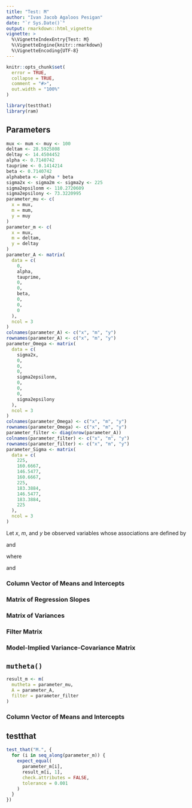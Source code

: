 ```yaml
---
title: "Test: M"
author: "Ivan Jacob Agaloos Pesigan"
date: "`r Sys.Date()`"
output: rmarkdown::html_vignette
vignette: >
  %\VignetteIndexEntry{Test: M}
  %\VignetteEngine{knitr::rmarkdown}
  %\VignetteEncoding{UTF-8}
---
```



```r
knitr::opts_chunk$set(
  error = TRUE,
  collapse = TRUE,
  comment = "#>",
  out.width = "100%"
)
```




```r
library(testthat)
library(ram)
```


## Parameters


```r
mux <- mum <- muy <- 100
deltam <- 28.5925808
deltay <- 14.4504452
alpha <- 0.7140742
tauprime <- 0.1414214
beta <- 0.7140742
alphabeta <- alpha * beta
sigma2x <- sigma2m <- sigma2y <- 225
sigma2epsilonm <- 110.2720609
sigma2epsilony <- 73.3220995
parameter_mu <- c(
  x = mux,
  m = mum,
  y = muy
)
parameter_m <- c(
  x = mux,
  m = deltam,
  y = deltay
)
parameter_A <- matrix(
  data = c(
    0,
    alpha,
    tauprime,
    0,
    0,
    beta,
    0,
    0,
    0
  ),
  ncol = 3
)
colnames(parameter_A) <- c("x", "m", "y")
rownames(parameter_A) <- c("x", "m", "y")
parameter_Omega <- matrix(
  data = c(
    sigma2x,
    0,
    0,
    0,
    sigma2epsilonm,
    0,
    0,
    0,
    sigma2epsilony
  ),
  ncol = 3
)
colnames(parameter_Omega) <- c("x", "m", "y")
rownames(parameter_Omega) <- c("x", "m", "y")
parameter_filter <- diag(nrow(parameter_A))
colnames(parameter_filter) <- c("x", "m", "y")
rownames(parameter_filter) <- c("x", "m", "y")
parameter_Sigma <- matrix(
  data = c(
    225,
    160.6667,
    146.5477,
    160.6667,
    225,
    183.3884,
    146.5477,
    183.3884,
    225
  ),
  ncol = 3
)
```


Let $x$, $m$, and $y$ be observed variables
whose associations are defined by

\begin{equation}
  y = `r deltay` + `r tauprime` \cdot x + `r beta` \cdot m + \varepsilon_y
\end{equation}

and

\begin{equation}
  m = `r deltam` + `r alpha` \cdot x + \varepsilon_m
\end{equation}

where

\begin{equation}
  x \sim \mathcal{N} \left( `r mux`, `r sigma2x` \right) ,
\end{equation}

\begin{equation}
  \varepsilon_y \sim \mathcal{N} \left( 0, \sigma_{\varepsilon_{y}}^{2} = `r sigma2epsilony` \right) ,
\end{equation}

and

\begin{equation}
  \varepsilon_m \sim \mathcal{N} \left( 0, \sigma_{\varepsilon_{m}}^{2} = `r sigma2epsilonm` \right) .
\end{equation}

### Column Vector of Means and Intercepts

\begin{equation}
  \mathbf{m}
  =
  \begin{bmatrix}
    `r parameter_m[1]` \\
    `r parameter_m[2]` \\
    `r parameter_m[3]`
  \end{bmatrix}
\end{equation}

### Matrix of Regression Slopes

\begin{equation}
  \mathbf{A}
  =
  \begin{bmatrix}
    `r parameter_A[1, 1]` & `r parameter_A[1, 2]` & `r parameter_A[1, 3]` \\
    `r parameter_A[2, 1]` & `r parameter_A[2, 2]` & `r parameter_A[2, 3]` \\
    `r parameter_A[3, 1]` & `r parameter_A[3, 2]` & `r parameter_A[3, 3]`
  \end{bmatrix}
\end{equation}

### Matrix of Variances

\begin{equation}
  \boldsymbol{\Omega}
  =
  \begin{bmatrix}
    `r parameter_Omega[1, 1]` & `r parameter_Omega[1, 2]` & `r parameter_Omega[1, 3]` \\
    `r parameter_Omega[2, 1]` & `r parameter_Omega[2, 2]` & `r parameter_Omega[2, 3]` \\
    `r parameter_Omega[3, 1]` & `r parameter_Omega[3, 2]` & `r parameter_Omega[3, 3]`
  \end{bmatrix}
\end{equation}

### Filter Matrix

\begin{equation}
  \mathbf{F}
  =
  \begin{bmatrix}
    `r parameter_filter[1, 1]` & `r parameter_filter[1, 2]` & `r parameter_filter[1, 3]` \\
    `r parameter_filter[2, 1]` & `r parameter_filter[2, 2]` & `r parameter_filter[2, 3]` \\
    `r parameter_filter[3, 1]` & `r parameter_filter[3, 2]` & `r parameter_filter[3, 3]`
  \end{bmatrix}
\end{equation}

### Model-Implied Variance-Covariance Matrix

\begin{equation}
  \boldsymbol{\Sigma} \left( \boldsymbol{\theta} \right)
  =
  \begin{bmatrix}
    `r parameter_Sigma[1, 1]` & `r parameter_Sigma[1, 2]` & `r parameter_Sigma[1, 3]` \\
    `r parameter_Sigma[2, 1]` & `r parameter_Sigma[2, 2]` & `r parameter_Sigma[2, 3]` \\
    `r parameter_Sigma[3, 1]` & `r parameter_Sigma[3, 2]` & `r parameter_Sigma[3, 3]`
  \end{bmatrix}
\end{equation}

## `mutheta()`


```r
result_m <- m(
  mutheta = parameter_mu,
  A = parameter_A,
  filter = parameter_filter
)
```


### Column Vector of Means and Intercepts

\begin{equation}
  \mathbf{m}
  =
  \begin{bmatrix}
    `r result_m[1, 1]` \\
    `r result_m[2, 1]` \\
    `r result_m[3, 1]`
  \end{bmatrix}
\end{equation}

## testthat


```r
test_that("M.", {
  for (i in seq_along(parameter_m)) {
    expect_equal(
      parameter_m[i],
      result_m[i, 1],
      check.attributes = FALSE,
      tolerance = 0.001
    )
  }
})
```

